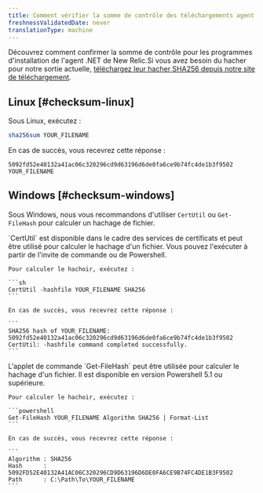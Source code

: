 ```yaml
---
title: Comment vérifier la somme de contrôle des téléchargements agent .NET
freshnessValidatedDate: never
translationType: machine
---
```


Découvrez comment confirmer la somme de contrôle pour les programmes d&apos;installation de l&apos;agent .NET de New Relic.Si vous avez besoin du hacher pour notre sortie actuelle, [téléchargez leur hacher SHA256 depuis notre site de téléchargement](https://download.newrelic.com/dot_net_agent/latest_release/SHA256/).

## Linux [#checksum-linux]

Sous Linux, exécutez :

```sh
sha256sum YOUR_FILENAME
```

En cas de succès, vous recevrez cette réponse :

```
5092fd52e40132a41ac06c320296cd9d63196d6de0fa6ce9b74fc4de1b3f9502 YOUR_FILENAME
```

## Windows [#checksum-windows]

Sous Windows, nous vous recommandons d&apos;utiliser `CertUtil` ou `Get-FileHash` pour calculer un hachage de fichier.

<CollapserGroup>
  <Collapser id="certutil" title="CertUtil (invite de commande ou Powershell)">
    `CertUtil` est disponible dans le cadre des services de certificats et peut être utilisé pour calculer le hachage d&apos;un fichier. Vous pouvez l&apos;exécuter à partir de l&apos;invite de commande ou de Powershell.

    Pour calculer le hachoir, exécutez :

    ```sh
    CertUtil -hashfile YOUR_FILENAME SHA256
    ```

    En cas de succès, vous recevrez cette réponse :

    ```
    SHA256 hash of YOUR_FILENAME:
    5092fd52e40132a41ac06c320296cd9d63196d6de0fa6ce9b74fc4de1b3f9502
    CertUtil: -hashfile command completed successfully.
    ```
  </Collapser>

  <Collapser id="getfilehash" title="Obtenir-FileHash (Powershell)">
    L&apos;applet de commande `Get-FileHash` peut être utilisée pour calculer le hachage d&apos;un fichier. Il est disponible en version Powershell 5.1 ou supérieure.

    Pour calculer le hachoir, exécutez :

    ```powershell
    Get-FileHash YOUR_FILENAME Algorithm SHA256 | Format-List
    ```

    En cas de succès, vous recevrez cette réponse :

    ```
    Algorithm : SHA256
    Hash      : 5092FD52E40132A41AC06C320296CD9D63196D6DE0FA6CE9B74FC4DE1B3F9502
    Path      : C:\Path\To\YOUR_FILENAME
    ```
  </Collapser>
</CollapserGroup>
